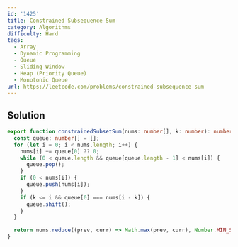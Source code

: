 ```yaml
---
id: '1425'
title: Constrained Subsequence Sum
category: Algorithms
difficulty: Hard
tags:
  - Array
  - Dynamic Programming
  - Queue
  - Sliding Window
  - Heap (Priority Queue)
  - Monotonic Queue
url: https://leetcode.com/problems/constrained-subsequence-sum
---
```


## Solution

```typescript filename="solution.ts" copy
export function constrainedSubsetSum(nums: number[], k: number): number {
  const queue: number[] = [];
  for (let i = 0; i < nums.length; i++) {
    nums[i] += queue[0] ?? 0;
    while (0 < queue.length && queue[queue.length - 1] < nums[i]) {
      queue.pop();
    }
    if (0 < nums[i]) {
      queue.push(nums[i]);
    }
    if (k <= i && queue[0] === nums[i - k]) {
      queue.shift();
    }
  }

  return nums.reduce((prev, curr) => Math.max(prev, curr), Number.MIN_SAFE_INTEGER);
}
```
